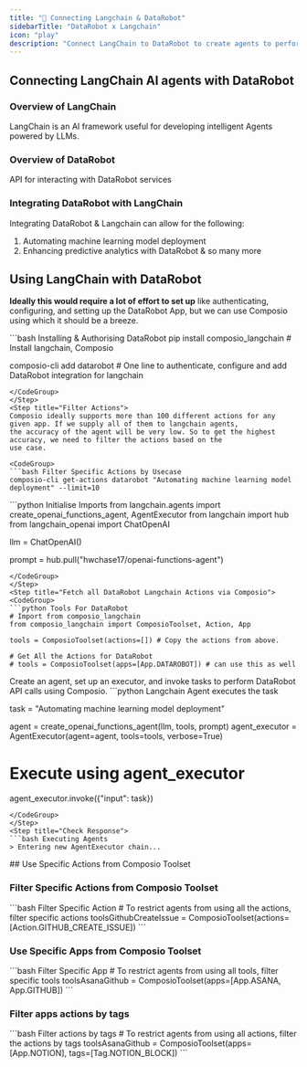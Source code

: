 ```yaml
---
title: "🚀 Connecting Langchain & DataRobot"
sidebarTitle: "DataRobot x Langchain"
icon: "play"
description: "Connect LangChain to DataRobot to create agents to perform tasks using natural language"
---
```


## Connecting LangChain AI agents with DataRobot

### Overview of LangChain

LangChain is an AI framework useful for developing intelligent Agents powered by LLMs.

### Overview of DataRobot

API for interacting with DataRobot services

### Integrating DataRobot with LangChain

Integrating DataRobot & Langchain can allow for the following:

1. Automating machine learning model deployment
2. Enhancing predictive analytics with DataRobot
& so many more

## Using LangChain with DataRobot

<Steps>
<Step title="Setting Up the Environment">

**Ideally this would require a lot of effort to set up** like authenticating, configuring, and setting up the DataRobot App, but we can use Composio using which it should be a breeze.

<CodeGroup>
```bash Installing & Authorising DataRobot
pip install composio_langchain # Install langchain, Composio 

composio-cli add datarobot # One line to authenticate, configure and add DataRobot integration for langchain
```
</CodeGroup>
</Step>
<Step title="Filter Actions">
Composio ideally supports more than 100 different actions for any given app. If we supply all of them to langchain agents, 
the accuracy of the agent will be very low. So to get the highest accuracy, we need to filter the actions based on the 
use case.

<CodeGroup>
```bash Filter Specific Actions by Usecase
composio-cli get-actions datarobot "Automating machine learning model deployment" --limit=10
```
</CodeGroup>

</Step>
<Step title="Import Base Packages">

<CodeGroup>
```python Initialise Imports
from langchain.agents import create_openai_functions_agent, AgentExecutor
from langchain import hub
from langchain_openai import ChatOpenAI


llm = ChatOpenAI()

prompt = hub.pull("hwchase17/openai-functions-agent")
```
</CodeGroup>
</Step>
<Step title="Fetch all DataRobot Langchain Actions via Composio">
<CodeGroup>
```python Tools For DataRobot
# Import from composio_langchain
from composio_langchain import ComposioToolset, Action, App

tools = ComposioToolset(actions=[]) # Copy the actions from above. 

# Get All the Actions for DataRobot
# tools = ComposioToolset(apps=[App.DATAROBOT]) # can use this as well
```
</CodeGroup>
</Step>
<Step title="Execute the Agent">
Create an agent, set up an executor, and invoke tasks to perform DataRobot API calls using Composio. 
<CodeGroup>
```python Langchain Agent executes the task

task = "Automating machine learning model deployment"

agent = create_openai_functions_agent(llm, tools, prompt)
agent_executor = AgentExecutor(agent=agent, tools=tools, verbose=True)

# Execute using agent_executor
agent_executor.invoke({"input": task})
```
</CodeGroup>
</Step>
<Step title="Check Response">
```bash Executing Agents
> Entering new AgentExecutor chain...
```
</Step>
</Steps>
## Use Specific Actions from Composio Toolset

### Filter Specific Actions from Composio Toolset

<CodeGroup>
```bash Filter Specific Action
# To restrict agents from using all the actions, filter specific actions
toolsGithubCreateIssue = ComposioToolset(actions=[Action.GITHUB_CREATE_ISSUE])
```
</CodeGroup>

### Use Specific Apps from Composio Toolset
<CodeGroup>
```bash Filter Specific App
# To restrict agents from using all tools, filter specific tools
toolsAsanaGithub = ComposioToolset(apps=[App.ASANA, App.GITHUB])
```
</CodeGroup>

### Filter apps actions by tags 
<CodeGroup>
```bash Filter actions by tags
# To restrict agents from using all actions, filter the actions by tags
toolsAsanaGithub = ComposioToolset(apps=[App.NOTION], tags=[Tag.NOTION_BLOCK])
```
</CodeGroup>

